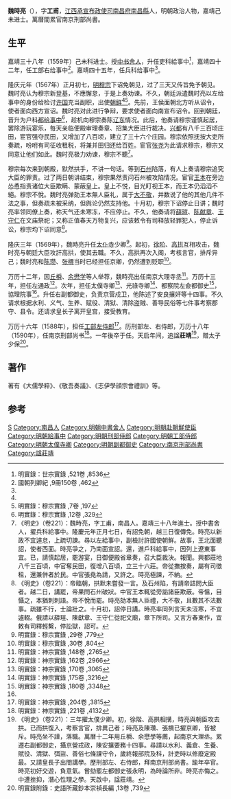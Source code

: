 {{明清人物信息框
| 姓名 = 魏時亮
| 原名 =
| 圖片名稱= 
| 圖片大小 = 200px
| 圖片說明 = 
| 最高職務 = 太子少保南京刑部尚書
| 國家 = 大明
| 爵位 =
| 籍貫 = [[江西承宣布政使司|江西承宣布政使司]][[南昌府|南昌府]][[南昌縣|南昌縣]]
| 族裔 = 漢族
| 旗籍 = 
| 字號 =字工甫、上甫
| 諡號 = 莊靖
| 出生日期 = 嘉靖八年（1529年）
| 出生地點 = [[江西承宣布政使司|江西]][[南昌縣|南昌縣]]
| 逝世日期 = 萬曆十八年（1591年）
| 逝世地點 = [[江西承宣布政使司|江西]][[南昌縣|南昌縣]]
| 墓葬 =
| 配偶 =
| 親屬 = 
| 出身 = 
*嘉靖三十八年己未科同进士出身
| 著作 =
}}
'''魏時亮'''（{{bd|1529年||1591年}}），字'''工甫'''，[[江西承宣布政使司|江西承宣布政使司]][[南昌府|南昌府]][[南昌縣|南昌縣]]人，明朝政治人物，嘉靖己未进士。萬曆間累官南京刑部尚書。

==生平==
嘉靖三十八年（1559年）己未科进士。授[[中书舍人|中书舍人]]，升任吏科給事中<ref name="明實錄：世宗實錄 ,521卷 ,8536">明實錄：世宗實錄 ,521卷 ,8536</ref>，嘉靖四十二年，任工部右给事中<ref name="國朝列卿紀 ,9冊150卷 ,462">國朝列卿紀 ,9冊150卷 ,462</ref>。嘉靖四十五年，任兵科给事中<ref name="明實錄：世宗實錄 ,521卷 ,8536"/>。

隆庆元年（1567年）正月初七，[[明穆宗|明穆宗]]下诏免朝见，过了三天又传旨免予朝见。魏时亮认为穆宗新登基，不應懈怠，于是上奏劝谏。不久，朝廷派遣魏时亮以左给事中的身份给检讨[[许国_(明朝)|许国]]充当副职，出使[[朝鲜|朝鲜]]<ref name="國朝列卿紀 ,9冊150卷 ,462"/><ref>明實錄：穆宗實錄 ,7卷 ,197</ref>。先前，王侯面朝北方听从诏令，使者面向西方宣诏。魏时亮对此进行争辩，要求使者面向南宣布诏令。回到朝廷，晋升为户科[[都给事中|都给事中]]<ref>明實錄：穆宗實錄 ,12卷 ,329</ref>，趁机向穆宗奏陈[[辽东|辽东]]情况。此后，他奏请穆宗谨慎起居，罢除游玩宴乐，每天亲临便殿审理奏章、招集大臣进行裁决。[[兴都|兴都]]有八千三百顷庄田，宦官强夺民田，又增加了八百顷，建立了三十六个庄园。穆宗依照抚按大吏所奏疏，吩咐有司征收租税，将兼并田归还给百姓。宦官[[张尧|张尧]]为此请求穆宗，穆宗又同意让他们如此。魏时亮极力劝谏，穆宗不聽<ref>《明史》（卷221）：魏時亮，字工甫，南昌人。嘉靖三十八年進士。授中書舍人，擢兵科給事中。隆慶元年正月七日，有詔免朝，越三日復傳免。時亮以新政不宜遽怠，上疏切諫。尋以左給事中，副檢討許國使朝鮮。故事，王北面聽詔，使者西面。時亮爭之，乃南面宣詔。還，進戶科給事中，因列上遼東事宜。已，請慎起居，罷游宴，日御便殿省章奏，召大臣裁決。報聞。興都莊地八千三百頃，中官奪民田，復增八百頃，立三十六莊。帝從撫按奏，屬有司徵租，還兼併者於民。中官張堯為請，又許之。時亮極諫，不納。</ref>。

穆宗每次来到朝殿，默然拱手，不讲一句话。等到[[石州|石州]]陷落，有人上奏请穆宗追究大臣的罪责。过了两日朝讲结束，穆宗果然责问石州被攻陷情况。宦官[[王本|王本]]在旁边怂恿指责诸位大臣欺瞒、蒙蔽皇上。皇上不悦，目光盯视王本，而王本仍滔滔不絕。穆宗不悅。魏时亮弹劾王本無人臣礼，属于[[大不敬|大不敬]]，并数说了他的其他几件不法之事，但奏疏未被采纳，但舆论仍然支持他。十月初，穆宗下诏停止日讲；魏时亮率领同僚上奏，称天气还未寒冻，不应停止。不久，他奏请将[[薛瑄|薛瑄]]、[[陈献章|陈献章]]、[[王守仁|王守仁]]在文庙祭祀；又称正值春天万物复兴，应该敕令有司释放轻罪犯人，停止诉讼，穆宗均下诏同意<ref>《明史》（卷221）：帝臨朝，拱默未嘗發一言。及石州陷，有請帝詰問大臣者。越二日，講罷，帝果問石州破狀。中官王本輒從旁詬諸臣欺蔽。帝慍，目懾之，本猶刺刺語。帝不悅而罷。時亮劾本無人臣禮，大不敬，且數其不法數事。疏雖不行，士論壯之。十月初，詔停日講。時亮率同列言天未沍寒，不宜遽輟。俄請以薛瑄、陳獻章、王守仁從祀文廟，章下所司。又言方春東作，宜敕有司釋輕繫，停訟獄，詔可。</ref>。

隆庆三年（1569年），魏時亮升任[[太仆寺|太仆寺]]少卿<ref>明實錄：穆宗實錄 ,29卷 ,779</ref>。起初，[[徐阶|徐阶]]、[[高拱|高拱]]互相攻击，魏时亮与朝廷大臣攻訐高拱，使其去職。不久，高拱再次入阁，考核言官，排斥异己；魏时亮和[[陈瓒|陈瓒]]、[[张檟|张檟]]当时已经担任京卿，仍然遭到贬职<ref>明實錄：穆宗實錄 ,30卷 ,804</ref>。

万历十二年，因[[丘橓|丘橓]]、[[余懋学|余懋学]]等人举荐，魏時亮出任南京大理寺丞<ref>明實錄：神宗實錄 ,148卷 ,2765</ref>。万历十三年，担任左通政<ref>明實錄：神宗實錄 ,162卷 ,2966</ref>。次年，担任太僕寺卿<ref>明實錄：神宗實錄 ,170卷 ,3065</ref>、光祿寺卿<ref>明實錄：神宗實錄 ,175卷 ,3216</ref>、都察院左僉都御史<ref name="明實錄：神宗實錄 ,180卷 ,3348">明實錄：神宗實錄 ,180卷 ,3348</ref>，協理院事<ref name="明實錄：神宗實錄 ,180卷 ,3348"/>。升任右副都御史，负责京营戍卫，他陈述了安良攘奸等十四事。不久请求根据水利、义气、生养、赋役、清狱、清除盗贼、善导民俗等七件事考察郡守、县令。还请求皇长子离开皇宫，接受教育。

万历十六年（1588年），担任[[工部左侍郎|工部左侍郎]]<ref>明實錄：神宗實錄 ,204卷 ,3815</ref>。历刑部左、右侍郎，万历十八年（1590年），任南京刑部尚书<ref>明實錄：神宗實錄 ,221卷 ,4132</ref>。一年後卒于任。天启年间，追諡'''莊靖'''<ref>《明史》（卷221）：三年擢太僕少卿。初，徐階、高拱相搆，時亮與朝臣攻去拱。已而拱復入，考察言官，排異己者；時亮及陳瓚、張檟已擢京卿，皆被斥。時亮坐不謹，落職。萬曆十二年用丘橓、余懋學等薦，起南京大理丞。累遷右副都御史，攝京營戎政，陳安攘要務十四事。尋請以水利、義倉、生養、賦役、清獄、弭盜、善俗七條課守令，歲終報部院及科，計吏時以修廢定殿最。又請皇長子出閤講學。歷刑部左、右侍郎，拜南京刑部尚書。踰年卒官。時亮初好交遊，負意氣。嘗劾罷左都御史張永明，為時論所非。時亮亦悔之。中遭挫抑，潛心性理之學。天啟中，諡莊靖。</ref>，赠太子少保<ref>明實錄附錄：史語所藏鈔本崇禎長編 ,13卷 ,739</ref>。

==著作==
著有《大儒學粹》、《敬吾奏議》、《志伊學顔宗會禮訓》等。

==参考==
{{reflist|2}}

{{嘉靖三十八年己未科殿試金榜}}

{{Authority control}}
{{DEFAULTSORT:Wei魏}}
[[Category:魏姓|S]]
[[Category:南昌人|Category:南昌人]]
[[Category:明朝中書舍人|Category:明朝中書舍人]]
[[Category:明朝赴朝鮮使臣|Category:明朝赴朝鮮使臣]]
[[Category:明朝給事中|Category:明朝給事中]]
[[Category:明朝刑部侍郎|Category:明朝刑部侍郎]]
[[Category:明朝工部侍郎|Category:明朝工部侍郎]]
[[Category:明朝太僕寺卿|Category:明朝太僕寺卿]]
[[Category:明朝副都御史|Category:明朝副都御史]]
[[Category:南京刑部尚書|Category:南京刑部尚書]]
[[Category:諡莊靖|Category:諡莊靖]]